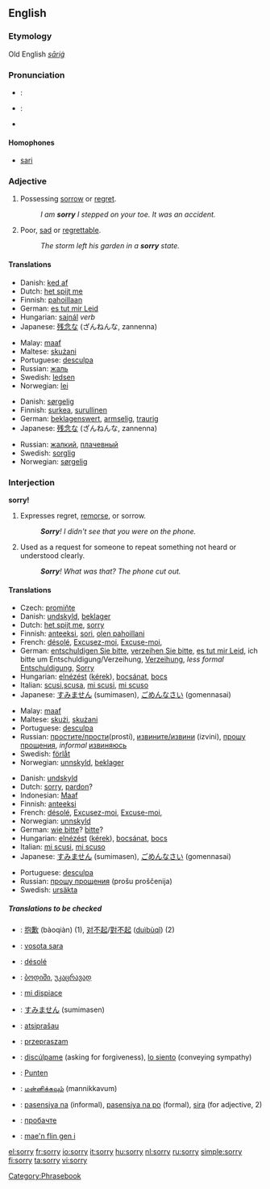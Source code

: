 ==English==

{{rank|example|class|century|985|sorry|share|working|breath}}

===Etymology===
Old English ''[[sāriġ]]''

===Pronunciation===
*{{italbrac|[[RP]]}}: {{IPA|/ˈsɒri/}}
*{{italbrac|US}}: {{IPA|/ˈsɑːri/ or /ˈsɔːri/}}
*{{audio|en-us-sorry.ogg|Audio (US)}}

====Homophones====
*[[sari]]

===Adjective===
{{en-adj|sorri|er}}

#Possessing [[sorrow]] or [[regret]].
#:''I am '''sorry''' I stepped on your toe.  It was an accident.''
#Poor, [[sad]] or [[regrettable]].
#:''The storm left his garden in a '''sorry''' state.''

====Translations====
{{top|possessing sorrow or regret}}
*Danish: [[ked af]]
*Dutch: [[het spijt me]]
*Finnish: [[paha|pahoillaan]]
*German: [[es tut mir Leid]]
*Hungarian: [[sajnál]] ''verb''
*Japanese: [[残念]]な (ざんねんな, zannenna)
{{mid}}
*Malay: [[maaf]]
*Maltese: [[skużani]]
*Portuguese: [[desculpa]]
*Russian: [[жаль]]
*Swedish: [[ledsen]]
*Norwegian: [[lei]]
{{bottom}}

{{top|poor, regrettable}}
*Danish: [[sørgelig]]
*Finnish: [[surkea]], [[surullinen]]
*German: [[beklagenswert]], [[armselig]], [[traurig]]
*Japanese: [[残念]]な (ざんねんな, zannenna)
{{mid}}
*Russian: [[жалкий]], [[плачевный]]
*Swedish: [[sorglig]]
*Norwegian: [[sørgelig]]
{{bottom}}

===Interjection===
'''sorry!'''
#Expresses regret, [[remorse]], or sorrow.
#:'''''Sorry'''!  I didn't see that you were on the phone.''
#Used as a request for someone to repeat something not heard or understood clearly.
#:'''''Sorry'''!  What was that?  The phone cut out.''

====Translations====
{{top|expression of regret or sorrow}}
*Czech: [[promiňte]]
*Danish: [[undskyld]], [[beklager]]
*Dutch: [[het spijt me]], [[sorry]]
*Finnish: [[anteeksi]], [[sori]], [[olen pahoillani]]
*French: [[désolé]], [[Excusez-moi]], [[Excuse-moi]], 
*German: [[entschuldigen Sie bitte]], [[verzeihen Sie bitte]], [[es tut mir Leid]], ich bitte um Entschuldigung/Verzeihung, [[Verzeihung]], <i>less formal</i> [[Entschuldigung]], [[Sorry]]
*Hungarian: [[elnézést]] ([[kérek]]), [[bocsánat]], [[bocs]]
*Italian: [[scusi]],[[scusa]], [[mi scusi]], [[mi scuso]]
*Japanese: [[すみません]] (sumimasen), [[ごめんなさい]] (gomennasai)
{{mid}}
*Malay: [[maaf]]
*Maltese: [[skużi]], [[skużani]]
*Portuguese: [[desculpa]]
*Russian: [[простить|простите/прости]](prostí), [[извинить|извините/извини]] (izvini), [[прошу прощения]], <i>informal</i> [[извиниться|извиняюсь]]
*Swedish: [[förlåt]]
*Norwegian: [[unnskyld]], [[beklager]]
{{bottom}}

{{top|request to repeat}}
*Danish: [[undskyld]]
*Dutch: [[sorry]], [[pardon]]?
*Indonesian: [[Maaf]]
*Finnish: [[anteeksi]]
*French: [[désolé]], [[Excusez-moi]], [[Excuse-moi]], 
*Norwegian: [[unnskyld]]
*German: [[wie bitte]]? [[bitte]]? 
*Hungarian: [[elnézést]] ([[kérek]]), [[bocsánat]], [[bocs]]
*Italian: [[mi scusi]], [[mi scuso]]
*Japanese: [[すみません]] (sumimasen), [[ごめんなさい]] (gomennasai)
{{mid}}
*Portuguese: [[desculpa]]
*Russian: [[прошу прощения]] (prošu proščenija)
*Swedish: [[ursäkta]]
{{bottom}}


=====Translations to be checked=====
{{rfc-trans}}
{{trans-top|translations to be categorized}}
*{{ttbc|Chinese}}: [[抱歉]] (bàoqiàn) (1), [[对不起]]/[[對不起]] ([[duìbùqǐ]]) (2)
*{{ttbc|Fijian}}: [[vosota sara]]
*{{ttbc|French}}: [[désolé]]
*{{ttbc|Georgian}}: [[:ka:ბოდიში|ბოდიში]], [[:ka:უკაცრავად|უკაცრავად]]
*{{ttbc|Italian}}: [[mi dispiace]]
*{{ttbc|Japanese}}: [[すみません]] (sumimasen)
{{trans-mid}}
*{{ttbc|Lithuanian}}: [[atsiprašau]]
*{{ttbc|Polish}}: [[przepraszam]]
*{{ttbc|Spanish}}: [[discúlpame]] (asking for forgiveness), [[lo siento]] (conveying sympathy)
*{{ttbc|Sudanese}}: [[Punten]]
*{{ttbc|Tamil}}: [[மன்னிக்கவும்]] (mannikkavum)
*{{ttbc|Tagalog}}: [[pasensiya na]] (informal), [[pasensiya na po]] (formal), [[sira]] (for adjective, 2)
*{{ttbc|Ukrainian}}: [[пробачте]]
*{{ttbc|Welsh}}: [[mae'n flin gen i]]
{{trans-bottom}}

[[Category:Phrasebook]]

[[el:sorry]]
[[fr:sorry]]
[[io:sorry]]
[[it:sorry]]
[[hu:sorry]]
[[nl:sorry]]
[[ru:sorry]]
[[simple:sorry]]
[[fi:sorry]]
[[ta:sorry]]
[[vi:sorry]]